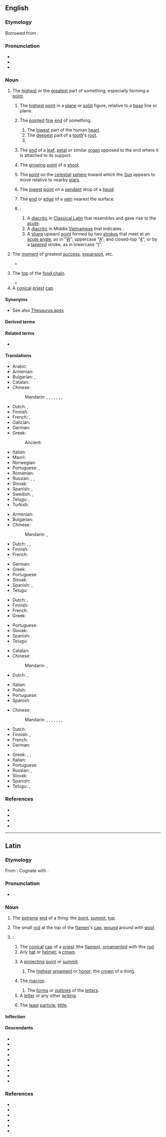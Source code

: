 {{also|Apex|APEX|ápex|àpex}}
==English==
{{wikipedia|dab=apex}}

===Etymology===
Borrowed from {{bor|en|la|apex||point, tip, summit}}.

===Pronunciation===
* {{IPA|en|/ˈeɪ.pɛks/}}
* {{audio|en|LL-Q1860 (eng)-Vealhurl-apex.wav|Audio (Southern England)}}
* {{rhymes|en|eɪpɛks}}

===Noun===
{{en-noun|apices|+}}

# The [[high]]est or the [[great]]est part of something, especially forming a [[point]].
#: {{ux|en|the '''apex''' of the building}}
#: {{syn|en|peak|top|summit|vertex}}
## {{lb|en|geometry}} The [[high]]est [[point]] in a [[plane]] or [[solid]] figure, relative to a [[base]] line or plane.
## {{lb|en|chiefly|anatomy}} The [[pointed]] [[fine]] [[end]] of something.
### The [[low]]est part of the human [[heart]].
### The [[deep]]est part of a [[tooth]]'s [[root]].
### {{syn|en|end|tip}}
## {{lb|en|botany}} The [[end]] of a [[leaf]], [[petal]] or similar [[organ]] opposed to the end where it is attached to its support.
##: {{syn|en|tip}}
## {{lb|en|botany}} The [[grow]]ing [[point]] of a [[shoot]].
## {{lb|en|astronomy}} The [[point]] on the [[celestial]] [[sphere]] toward which the [[Sun]] appears to move relative to nearby [[star]]s.
##: {{hypo|en|solar apex}}
## {{lb|en|physics}} The [[low]]est [[point]] on a [[pendant]] drop of a [[liquid]].
## {{lb|en|mining|US}} The [[end]] or [[edge]] of a [[vein]] nearest the surface.<!--Webster 1913-->
## {{lb|en|typography}}:
### A [[diacritic]] in [[Classical Latin]] that resembles and gave rise to the [[acute]].
### A [[diacritic]] in Middle [[Vietnamese]] that indicates {{IPAchar|/ŋ͡m/}}.
### A [[sharp]] upward [[point]] formed by two [[stroke]]s that meet at an [[acute angle]], as in "[[W]]", uppercase "[[A]]", and closed-top "[[4]]", or by a [[taper]]ed stroke, as in lowercase "[[t]]".
###: {{cot|en|vertex}}
# {{lb|en|figuratively}} The [[moment]] of greatest [[success]], [[expansion]], etc.
#: {{ux|en|the '''apex''' of civilization}}
#* {{quote-book|en|2002|{{w|Jeffrey Rowland}}|[[w:Jeffrey Rowland#Wigu|Wigu Adventures]]|http://www.wigucomics.com/adventures|chapter=Day 2 (The Slagathors)|58|pageurl=http://www.wigucomics.com/adventures/index.php?comic=58|It would be an intense disgust. The absolute '''apex''' of teen angst.}}
#: {{syn|en|acme|culmination|height|peak|pinnacle}}
# {{lb|en|attributive|ecology}} The [[top]] of the [[food chain]].
#* {{quote-wikipedia|en|date=2021-03-14|article=apex predator|text=An '''apex''' predator, also known as an alpha predator or top predator, is a predator at the top of a food chain, with no natural predators.}}
# A [[conical]] [[priest]] [[cap]].

====Synonyms====
* See also [[Thesaurus:apex]]

====Derived terms====
{{col2|en|
|apex predator
|apex court
|base over apex
|apexed
|antapex
|subapex}}

====Related terms====
* {{l|en|apical}}

====Translations====
{{trans-top|highest or greatest part}}
* Arabic: {{t|ar|ذروَة}}
* Armenian: {{t+|hy|գագաթ}}
* Bulgarian: {{t+|bg|връх}}, {{t|bg|връхна точка}}
* Catalan: {{t+|ca|àpex|m}}
* Chinese:
*: Mandarin: {{t+|cmn|頂|sc=Hani}}, {{t+|cmn|顶|tr=dǐng|sc=Hani}}, {{t+|cmn|尖|tr=jiān|sc=Hani}}, {{t+|cmn|頂點|sc=Hani}}, {{t+|cmn|顶点|tr=dǐngdiǎn|sc=Hani}}, {{t+|cmn|頂端|sc=Hani}}, {{t+|cmn|顶端|tr=dǐngduān|sc=Hani}}, {{t+|cmn|尖端|tr=jiānduān|sc=Hani}}
* Dutch: {{t+|nl|top|m}}, {{t+|nl|spits|c}}
* Finnish: {{t+|fi|huippu}}
* French: {{t+|fr|apex|m}}, {{t+|fr|sommet|m}}
* Galician: {{t|gl|ápice|f}}
* German: {{t+|de|Gipfel|m}}
* Greek: {{t+|el|κορυφή|f}}
*: Ancient: {{t|grc|ἄκρον|n}}
{{trans-mid}}
* Italian: {{t+|it|apice}}
* Maori: {{t|mi|akitu}}
* Norwegian: {{t+|no|topp}}
* Portuguese: {{t+|pt|topo}}, {{t+|pt|cume}}
* Romanian: {{t+|ro|culme}}
* Russian: {{t+|ru|верши́на|f}}, {{t+|ru|пик|m}}, {{t|ru|вы́сшая то́чка|f}}
* Slovak: {{t|sk|vrchol}}
* Spanish: {{t+|es|ápice|m}}, {{t+|es|cima|f}}
* Swedish: {{t+|sv|topp|c}}, {{t+|sv|spets|c}}
* Telugu: {{t|te|అత్యున్నత}}, {{t|te|సర్వోన్నత}}
* Turkish: {{t+|tr|zirve}}
{{trans-bottom}}

{{trans-top|highest point in a plane or solid figure}}
* Armenian: {{t+|hy|գագաթ}}
* Bulgarian: {{t+|bg|връх}}
* Chinese:
*: Mandarin: {{t+|cmn|頂點|sc=Hani}}, {{t+|cmn|顶点|tr=dǐngdiǎn|sc=Hani}}
* Dutch: {{t+|nl|top|m}}, {{t+|nl|spits|c}}, {{t+|nl|punt|m}}
* Finnish: {{t+|fi|huippu}}
* French: {{t+|fr|apex|m}}
{{trans-mid}}
* German: {{t+|de|Spitze|m}}
* Greek: {{t+|el|κορυφή|f}}
* Portuguese: {{t+|pt|topo}}
* Slovak: {{t|sk|vrchol}}
* Spanish: {{t+|es|ápice|m}}, {{t+|es|cúspide|f}}
* Telugu: {{t+|te|శీర్షము}}
{{trans-bottom}}

{{trans-top|pointed fine end}}
* Dutch: {{t+|nl|spits|c}}, {{t+|nl|punt|m}}
* Finnish: {{t+|fi|huippu}}
* French: {{t+|fr|apex|m}}
* Greek: {{t+|el|κορυφή|f}}
{{trans-mid}}
* Portuguese: {{t+|pt|ponta|f}}
* Slovak: {{t+|sk|hrot}}
* Spanish: {{t+|es|ápice|m}}
* Telugu: {{t+|te|కొన}}
{{trans-bottom}}

{{trans-top|end of leaf}}
* Catalan: {{t+|ca|àpex|m}}
* Chinese:
*: Mandarin: {{t+|cmn|葉尖|sc=Hani}}, {{t+|cmn|叶尖|tr=yèjiān|sc=Hani}}
* Dutch: {{t+|nl|spits|c}}, {{t+|nl|punt|m}}
{{trans-mid}}
* Italian: {{t+|it|apice|m}}
* Polish: {{t+|pl|szczyt|m}}
* Portuguese: {{t+|pt|ápice|m}}
* Spanish: {{t+|es|ápice}}
{{trans-bottom}}

{{trans-top|moment of greatest success, expansion, etc}}
* Chinese:
*: Mandarin: {{t+|cmn|巔峰|sc=Hani}}, {{t+|cmn|巅峰|tr=diānfēng|sc=Hani}}, {{t+|cmn|極致|sc=Hani}}, {{t+|cmn|极致|tr=jízhì|sc=Hani}}, {{t+|cmn|極點|sc=Hani}}, {{t+|cmn|极点|tr=jídiǎn|sc=Hani}}, {{t+|cmn|絕頂|sc=Hani}}, {{t+|cmn|绝顶|tr=juédǐng|sc=Hani}}
* Dutch: {{t+|nl|top|m}}
* Finnish: {{t+|fi|huippu}}, {{t+|fi|huipentuma}}
* French: {{t+|fr|apogée|f}}
* German: {{t+|de|Gipfel|m}}
{{trans-mid}}
* Greek: {{t+|el|κορυφή|f}}, {{t+|el|απόγειο|n}}, {{t+|el|αποκορύφωμα|n}}
* Italian: {{t+|it|apice|m}}
* Portuguese: {{t+|pt|ápice|m}}
* Russian: {{t+|ru|верши́на|f}}, {{t+|ru|пик|m}}
* Slovak: {{t|sk|vrchol}}
* Spanish: {{t+|es|apogeo|m}}
* Telugu: {{t|te|సర్వోత్కృష్ట}}, {{t|te|ఉచ్ఛ}}
{{trans-bottom}}

===References===
* {{R:Lexico}}
* {{R:MWO}}
* {{R:Century 1911}}
* {{R:OneLook}}

----

==Latin==
{{wikipedia|lang=la}}

===Etymology===
From {{der|la|ine-pro|*h₂ep-||to join, fit}}. Cognate with {{cog|la|apō||to fasten, join, tie to}}.

===Pronunciation===
* {{la-IPA}}

===Noun===
{{la-noun|apex<3>|g=m}}

# The [[extreme]] [[end]] of a thing; the [[point]], [[summit]], [[top]].
#: {{syn|la|cacūmen|summa|fastīgium|culmen|vertex}}
# {{lb|la|literally}} The small [[rod]] at the top of the [[flamen]]'s [[cap]], [[wind#Verb|wound]] around with [[wool]].
# {{lb|la|transferred sense}}:
## The [[conical]] [[cap]] of a [[priest]] (the [[flamen]]), [[ornament]]ed with this [[rod]].
## Any [[hat]] or [[helmet]]; a [[crown]].
## {{lb|la|literally}} A [[project]]ing [[point]] or [[summit]].
### {{lb|la|figurative}} The [[high]]est [[ornament]] or [[honor]]; the [[crown]] of a thing.
## {{lb|la|grammar}} The [[macron]] {{gloss|long [[mark]] over a [[vowel]]}}.
### The [[form]]s or [[outline]]s of the [[letter]]s.
## A [[letter]] or any other [[writing]].
## {{lb|la|Ecclesiastical Latin|figurative}} {{q|of the [[point]] or [[apex]] of a [[Hebrew]] [[letter]]}} The [[little|least]] [[particle]], [[tittle]].

====Inflection====
{{la-ndecl|apex<3>}}

====Descendants====
{{des-top}}
* {{desc|ca|àpex|bor=1}}
* {{desc|en|apex|bor=1}}
* {{desc|fr|apex|bor=1}}
* {{desc|gl|ápice|bor=1}}
* {{desc|de|Apex|bor=1}}
* {{desc|it|apice|bor=1}}
* {{desc|pt|[[ápice]], [[ápex]]|bor=1}}
* {{desc|ro|apex|bor=1}}
* {{desc|es|[[ápice]], [[ápex]]|bor=1}}
{{des-bottom}}

===References===
* {{R:L&S}}
* {{R:Elementary Lewis}}
* {{R:du Cange}}
* {{R:Gaffiot}}
* {{R:Peck}}
* {{R:Smith's Antiquities}}